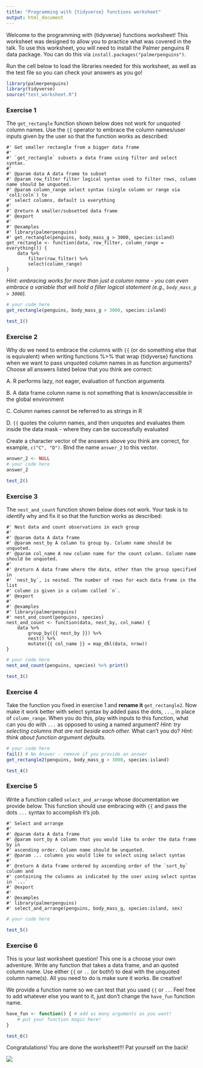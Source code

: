 ```yaml
---
title: "Programming with {tidyverse} functions worksheet"
output: html_document
---
```


Welcome to the programming with {tidyverse} functions worksheet! This worksheet was designed to allow you to practice what was covered in the talk. To use this worksheet, you will need to install the Palmer penguins R data package. You can do this via `install.packages("palmerpenguins")`.


Run the cell below to load the libraries needed for this worksheet, as well as the test file so you can check your answers as you go!

```r
library(palmerpenguins)
library(tidyverse)
source("test_worksheet.R")
```

### Exercise 1

The `get_rectangle` function shown below does not work for unquoted column names. Use the `{{` operator to embrace the column names/user inputs given by the user so that the function works as described:

```
#' Get smaller rectangle from a bigger data frame
#' 
#' `get_rectangle` subsets a data frame using filter and select syntax.
#'
#' @param data A data frame to subset
#' @param row_filter filter logical syntax used to filter rows, column name should be unquoted.
#' @param column_range select syntax (single column or range via `col1:coln`) to 
#' select columns, default is everything
#'
#' @return A smaller/subsetted data frame
#' @export
#'
#' @examples
#' library(palmerpenguins)
#' get_rectangle(penguins, body_mass_g > 3000, species:island)
get_rectangle <- function(data, row_filter, column_range = everything()) {
    data %>% 
        filter(row_filter) %>% 
        select(column_range)
}
```

*Hint: embracing works for more than just a column name - you can even embrace a variable that will hold a filter logical statement (e.g., `body_mass_g > 3000`).*

```r
# your code here
get_rectangle(penguins, body_mass_g > 3000, species:island)
```

```r
test_1()
```

### Exercise 2


Why do we need to embrace the columns with `{{` (or do something else that is equivalent) when writing functions %>% that wrap {tidyverse} functions when we want to pass unquoted column names in as function arguments? Choose all answers listed below that you think are correct:

A. R performs lazy, not eager, evaluation of function arguments

B. A data frame column name is not something that is known/accessible in the global environment

C. Column names cannot be referred to as strings in R

D. `{{` quotes the column names, and then unquotes and evaluates them inside the data mask - where they can be successfully evaluated

Create a character vector of the answers above you think are correct, for example, `c("C", "D")`. Bind the name `answer_2` to this vector.

```r
answer_2 <- NULL
# your code here
answer_2
```

```r
test_2()
```

### Exercise 3


The `nest_and_count` function shown below does not work. Your task is to identify why and fix it so that the function works as described:

```
#' Nest data and count observations in each group
#'
#' @param data A data frame
#' @param nest_by A column to group by. Column name should be unquoted.
#' @param col_name A new column name for the count column. Column name should be unquoted.
#'
#' @return A data frame where the data, other than the group specified in 
#' `nest_by`, is nested. The number of rows for each data frame in the list
#' column is given in a column called `n`.
#' @export
#'
#' @examples
#' library(palmerpenguins)
#' nest_and_count(penguins, species)
nest_and_count <- function(data, nest_by, col_name) {
    data %>% 
        group_by({{ nest_by }}) %>% 
        nest() %>% 
        mutate({{ col_name }} = map_dbl(data, nrow))
}
```

```r
# your code here
nest_and_count(penguins, species) %>% print()
```

```r
test_3()
```


### Exercise 4

Take the function you fixed in exercise 1 and **rename it** `get_rectangle2`. Now make it work better with select syntax by added pass the dots, `...`, in place of `column_range`. When you do this, play with inputs to this function, what can you do with `...` as opposed to using a named argument? *Hint: try selecting columns that are not beside each other.* What can't you do? *Hint: think about function argument defaults.*

```r
# your code here
fail() # No Answer - remove if you provide an answer
get_rectangle2(penguins, body_mass_g > 3000, species:island)
```

```r
test_4()
```

### Exercise 5


Write a function called `select_and_arrange` whose documentation we provide below. This function should use embracing with `{{` and pass the dots `...` syntax to accomplish it's job.

```
#' Select and arrange
#'
#' @param data A data frame
#' @param sort_by A column that you would like to order the data frame by in 
#' ascending order. Column name should be unquoted.
#' @param ... columns you would like to select using select syntax
#'
#' @return A data frame ordered by ascending order of the `sort_by` column and 
#' containing the columns as indicated by the user using select syntax in `...`
#' @export
#'
#' @examples
#' library(palmerpenguins)
#' select_and_arrange(penguins, body_mass_g, species:island, sex)
```

```r
# your code here
```

```r
test_5()
```

### Exercise 6

This is your last worksheet question! This one is a choose your own adventure. Write any function that takes a data frame, and an quoted column name. Use either `{{` or `..` (or both!) to deal with the unquoted column name(s). All you need to do is make sure it works. Be creative! 

We provide a function name so we can test that you used `{{` or `..`. Feel free to add whatever else you want to it, just don't change the `have_fun` function name.

```r
have_fun <- function() { # add as many arguments as you want!
    # put your function magic here!
}
```

```r
test_6()
```

Congratulations! You are done the worksheet!!! Pat yourself on the back! 

![](https://media.giphy.com/media/13n4Hd98ewKJsQ/giphy.gif)

